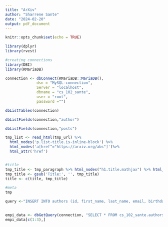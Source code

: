 ```yaml
---
title: "ArXiv"
author: "Sharrene Sante"
date: "2024-02-20"
output: pdf_document
---
```


```r
knitr::opts_chunk$set(echo = TRUE)
```


```r
library(dplyr)
library(rvest)
```


```r
#creating connections
library(DBI)
library(RMariaDB)

connection <- dbConnect(RMariaDB::MariaDB(),
              dsn = "MySQL-connection",
              Server = "localhost",
              dbname = "cs_102_sante",
              user = "root",
              password ="")

```


```r
dbListTables(connection)

```



```r
dbListFields(connection,"author")

```

```r
dbListFields(connection,"posts")

```

```r
tmp_list <- read_html(tmp_url) %>%
  html_nodes('p.list-title.is-inline-block') %>%
  html_nodes('a[href^="https://arxiv.org/abs"]')%>%
  html_attr('href')


#title
tmp_title <- tmp_paragraph %>% html_nodes("h1.title.mathjax") %>% html_text(T)
tmp_title <- gsub('Title:', '', tmp_title)
title <- c(title, tmp_title)

#meta
tmp

```









```r
query <-"INSERT INTO authors (id, first_name, last_name, email, birthdate, added) VALUES (2022-2903-A, 'Sharrene', 'Sante', 'sharrenesante@gmail.com', 2003-08-13', 10:00')"
                                                        


```






```r
empi_data <- dbGetQuery(connection, "SELECT * FROM cs_102_sante.authors")
empi_data[c(1:3),]
```








